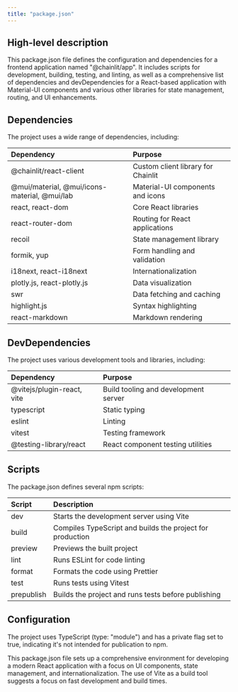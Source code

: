 ```yaml
---
title: "package.json"
---
```


## High-level description
This package.json file defines the configuration and dependencies for a frontend application named "@chainlit/app". It includes scripts for development, building, testing, and linting, as well as a comprehensive list of dependencies and devDependencies for a React-based application with Material-UI components and various other libraries for state management, routing, and UI enhancements.

## Dependencies
The project uses a wide range of dependencies, including:

| Dependency | Purpose |
|:-----------|:--------|
| @chainlit/react-client | Custom client library for Chainlit |
| @mui/material, @mui/icons-material, @mui/lab | Material-UI components and icons |
| react, react-dom | Core React libraries |
| react-router-dom | Routing for React applications |
| recoil | State management library |
| formik, yup | Form handling and validation |
| i18next, react-i18next | Internationalization |
| plotly.js, react-plotly.js | Data visualization |
| swr | Data fetching and caching |
| highlight.js | Syntax highlighting |
| react-markdown | Markdown rendering |

## DevDependencies
The project uses various development tools and libraries, including:

| Dependency | Purpose |
|:-----------|:--------|
| @vitejs/plugin-react, vite | Build tooling and development server |
| typescript | Static typing |
| eslint | Linting |
| vitest | Testing framework |
| @testing-library/react | React component testing utilities |

## Scripts
The package.json defines several npm scripts:

| Script | Description |
|:-------|:------------|
| dev | Starts the development server using Vite |
| build | Compiles TypeScript and builds the project for production |
| preview | Previews the built project |
| lint | Runs ESLint for code linting |
| format | Formats the code using Prettier |
| test | Runs tests using Vitest |
| prepublish | Builds the project and runs tests before publishing |

## Configuration
The project uses TypeScript (type: "module") and has a private flag set to true, indicating it's not intended for publication to npm.

This package.json file sets up a comprehensive environment for developing a modern React application with a focus on UI components, state management, and internationalization. The use of Vite as a build tool suggests a focus on fast development and build times.